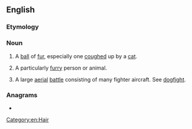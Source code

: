 ==English==

===Etymology===
{{compound|en|fur|ball}}

===Noun===
{{en-noun}}

# A [[ball]] of [[fur]], especially one [[cough]]ed up by a [[cat]].
# {{lb|en|informal}} A particularly [[furry]] person or animal.
# {{lb|en|military|slang}} A large [[aerial]] [[battle]] consisting of many fighter aircraft. See [[dogfight]].

===Anagrams===
* {{anagrams|en|full bar}}

[[Category:en:Hair]]